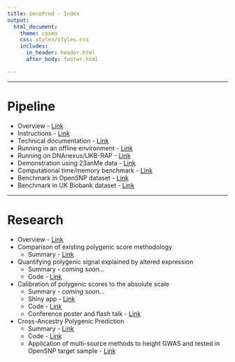 ```yaml
---
title: GenoPred - Index
output: 
  html_document:
    theme: cosmo
    css: styles/styles.css
    includes:
      in_header: header.html
      after_body: footer.html

---
```


***

# Pipeline

- Overview - <a href="pipeline_overview.html" class="inline_button">Link</a>
- Instructions - <a href="pipeline_readme.html" class="inline_button">Link</a>
- Technical documentation - <a href="pipeline_technical.html" class="inline_button">Link</a>
- Running in an offline environment - <a href="running_offline.html" class="inline_button">Link</a>
- Running on DNAnexus/UKB-RAP - <a href="running_on_dnanexus.html" class="inline_button">Link</a>
- Demonstration using 23anMe data - <a href="pipeline_23andMe.html" class="inline_button">Link</a>
- Computational time/memory benchmark - <a href="pipeline_benchmark.html" class="inline_button">Link</a>
- Benchmark in OpenSNP dataset - <a href="opensnp_benchmark.html" class="inline_button">Link</a>
- Benchmark in UK Biobank dataset - <a href="ukb_benchmark.html" class="inline_button">Link</a>

***

# Research

- Overview - <a href="research_index.html" class="inline_button">Link</a>
- Comparison of existing polygenic score methodology 
  - Summary - <a href="comparison_of_methods_summary.html" class="inline_button">Link</a>
- Quantifying polygenic signal explained by altered expression
  - Summary - *coming soon...*
  - Code - <a href="Functionally_informed_prediction.html" class="inline_button">Link</a>
- Calibration of polygenic scores to the absolute scale
  - Summary - *coming soon...*
  - Shiny app - <a href="PRS_to_Abs_tool.html" class="inline_button">Link</a>
  - Code - <a href="Absolute_Conversion.html" class="inline_button">Link</a>
  - Conference poster and flash talk - <a href="personal_genome_2021.html" class="inline_button">Link</a>
- Cross-Ancestry Polygenic Prediction
  - Summary - <a href="CrossPop_summary.html" class="inline_button">Link</a>
  - Code - <a href="CrossPop.html" class="inline_button">Link</a>
  - Application of multi-source methods to height GWAS and tested in OpenSNP target sample - <a href="opensnp_benchmark_crosspop.html" class="inline_button">Link</a>

